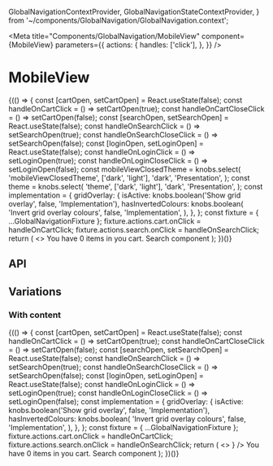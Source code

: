   GlobalNavigationContextProvider,
  GlobalNavigationStateContextProvider,
} from '~/components/GlobalNavigation/GlobalNavigation.context';

<Meta
  title="Components/GlobalNavigation/MobileView"
  component={MobileView}
  parameters={{
    actions: {
      handles: ['click'],
    },
  }}
/>

# MobileView

<Canvas>
  <Story name="Base component">
    {(() => {
      const [cartOpen, setCartOpen] = React.useState(false);
      const handleOnCartClick = () => setCartOpen(true);
      const handleOnCartCloseClick = () => setCartOpen(false);
      const [searchOpen, setSearchOpen] = React.useState(false);
      const handleOnSearchClick = () => setSearchOpen(true);
      const handleOnSearchCloseClick = () => setSearchOpen(false);
      const [loginOpen, setLoginOpen] = React.useState(false);
      const handleOnLoginClick = () => setLoginOpen(true);
      const handleOnLoginCloseClick = () => setLoginOpen(false);
      const mobileViewClosedTheme = knobs.select(
        'mobileViewClosedTheme',
        ['dark', 'light'],
        'dark',
        'Presentation',
      );
      const theme = knobs.select(
        'theme',
        ['dark', 'light'],
        'dark',
        'Presentation',
      );
      const implementation = {
        gridOverlay: {
          isActive: knobs.boolean('Show grid overlay', false, 'Implementation'),
          hasInvertedColours: knobs.boolean(
            'Invert grid overlay colours',
            false,
            'Implementation',
          ),
        },
      };
      const fixture = { ...GlobalNavigationFixture };
      fixture.actions.cart.onClick = handleOnCartClick;
      fixture.actions.search.onClick = handleOnSearchClick;
      return (
        <>
          <GlobalNavigationStateContextProvider>
            <GlobalNavigationContextProvider
              value={{
                actions: fixture.actions,
                articles: fixture.articles,
                collections: fixture.collections,
                isVisuallyObstructed: cartOpen || loginOpen || cartOpen,
                mobileViewClosedTheme,
                theme,
              }}
            >
              <MobileViewContextProvider>
                <MobileView />
              </MobileViewContextProvider>
            </GlobalNavigationContextProvider>
          </GlobalNavigationStateContextProvider>
          <Modal
            copy={{
              close: 'Close Modal',
            }}
            isVisible={cartOpen}
            onClose={handleOnCartCloseClick}
          >
            You have 0 items in you cart.
          </Modal>
          <Modal
            copy={{
              close: 'Close Modal',
            }}
            isVisible={searchOpen}
            onClose={handleOnSearchCloseClick}
          >
            Search component
          </Modal>
          <StorybookGridOverlay {...implementation.gridOverlay} />
        </>
      );
    })()}
  </Story>
</Canvas>

## API

<ArgsTable of={MobileView} />

## Variations

### With content

<Canvas>
  <Story name="With content">
    {(() => {
      const [cartOpen, setCartOpen] = React.useState(false);
      const handleOnCartClick = () => setCartOpen(true);
      const handleOnCartCloseClick = () => setCartOpen(false);
      const [searchOpen, setSearchOpen] = React.useState(false);
      const handleOnSearchClick = () => setSearchOpen(true);
      const handleOnSearchCloseClick = () => setSearchOpen(false);
      const [loginOpen, setLoginOpen] = React.useState(false);
      const handleOnLoginClick = () => setLoginOpen(true);
      const handleOnLoginCloseClick = () => setLoginOpen(false);
      const implementation = {
        gridOverlay: {
          isActive: knobs.boolean('Show grid overlay', false, 'Implementation'),
          hasInvertedColours: knobs.boolean(
            'Invert grid overlay colours',
            false,
            'Implementation',
          ),
        },
      };
      const fixture = { ...GlobalNavigationFixture };
      fixture.actions.cart.onClick = handleOnCartClick;
      fixture.actions.search.onClick = handleOnSearchClick;
      return (
        <>
          <GlobalNavigationStateContextProvider>
            <GlobalNavigationContextProvider
              value={{
                actions: fixture.actions,
                articles: fixture.articles,
                collections: fixture.collections,
                isVisuallyObstructed: cartOpen || loginOpen || cartOpen,
                mobileViewClosedTheme: 'light',
              }}
            >
              <MobileViewContextProvider>
                <MobileView />
              </MobileViewContextProvider>
            </GlobalNavigationContextProvider>
          </GlobalNavigationStateContextProvider>
          <HeroBanner
            backgroundColor="#202b52"
            theme="light"
            hasTopOffset={true}
            copy={HeroBannerFixture.copy.default}
            media={
              <Image
                sizes={{
                  large:
                    'https://www.aesop.com/medias/Aesop-Room-Sprays-Hybris-Cythera-Pattern-Desktop-1440x1600.jpg?context=bWFzdGVyfGltYWdlc3w0MTU4Mjl8aW1hZ2UvanBlZ3xpbWFnZXMvaGIyL2g0MS84ODEzNzIxNTUwODc4LmpwZ3wxODAxZWQ5YTdlNzMxNDYxZWZhMThiNzQ1YTJhZTRmMjE3ZWU3YzEzZDJmOGZjZWU0M2Y4ZWJlNjg2YjE1NjQ2',
                  medium:
                    'https://www.aesop.com/medias/Aesop-Room-Sprays-Hybris-Cythera-Pattern-Desktop-1440x1600.jpg?context=bWFzdGVyfGltYWdlc3w0MTU4Mjl8aW1hZ2UvanBlZ3xpbWFnZXMvaGIyL2g0MS84ODEzNzIxNTUwODc4LmpwZ3wxODAxZWQ5YTdlNzMxNDYxZWZhMThiNzQ1YTJhZTRmMjE3ZWU3YzEzZDJmOGZjZWU0M2Y4ZWJlNjg2YjE1NjQ2',
                  small:
                    'https://www.aesop.com/medias/Aesop-Room-Sprays-Hybris-Cythera-Pattern-Desktop-1440x1600.jpg?context=bWFzdGVyfGltYWdlc3w0MTU4Mjl8aW1hZ2UvanBlZ3xpbWFnZXMvaGIyL2g0MS84ODEzNzIxNTUwODc4LmpwZ3wxODAxZWQ5YTdlNzMxNDYxZWZhMThiNzQ1YTJhZTRmMjE3ZWU3YzEzZDJmOGZjZWU0M2Y4ZWJlNjg2YjE1NjQ2',
                }}
              />
            }
          />
          <Modal
            copy={{
              close: 'Close Modal',
            }}
            isVisible={cartOpen}
            onClose={handleOnCartCloseClick}
          >
            You have 0 items in you cart.
          </Modal>
          <Modal
            copy={{
              close: 'Close Modal',
            }}
            isVisible={searchOpen}
            onClose={handleOnSearchCloseClick}
          >
            Search component
          </Modal>
          <StorybookGridOverlay {...implementation.gridOverlay} />
        </>
      );
    })()}
  </Story>
</Canvas>
